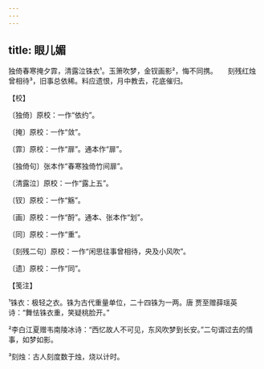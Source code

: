 ```yaml
---
---
---
```

title: 眼儿媚
---







独倚春寒掩夕霏，清露泣铢衣¹。玉箫吹梦，金钗画影²，悔不同携。　　刻残红烛曾相待³，旧事总依稀。料应遗恨，月中教去，花底催归。





【校】


〔独倚〕原校：一作“依约”。

〔掩〕原校：一作“敛”。

〔霏〕原校：一作“扉”。通本作“扉”。

〔独倚句〕张本作“春寒独倚竹间扉”。

〔清露泣〕原校：一作“露上五”。

〔钗〕原校：一作“觞”。

〔画〕原校：一作“酹”。通本、张本作“划”。

〔同〕原校：一作“重”。

〔刻残二句〕原校：一作“闲思往事曾相待，央及小风吹”。

〔遗〕原校：一作“同”。





【笺注】


¹铢衣：极轻之衣。铢为古代重量单位，二十四铢为一两。唐 贾至赠薛瑶英诗：“舞怯铢衣重，笑疑桃脸开。”

²李白江夏赠韦南陵冰诗：“西忆故人不可见，东风吹梦到长安。”二句谓过去的情事，如梦如影。

³刻烛：古人刻度数于烛，烧以计时。